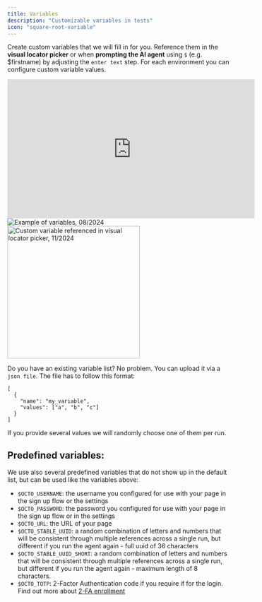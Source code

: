 ```yaml
---
title: Variables
description: "Customizable variables in tests"
icon: "square-root-variable"
---
```


Create custom variables that we will fill in for you. Reference them in the **visual locator picker** or when **prompting the AI agent** using `$` (e.g. $firstname) by adjusting the `enter text` step. For each environment you can configure custom variable values.

<iframe
  width="560"
  height="315"
  src="https://www.youtube.com/embed/Oww0XDhA0XA?si=SrvRn4vtPGfjGTCK"
  title="YouTube video player"
  frameborder="0"
  allow="accelerometer; autoplay; clipboard-write; encrypted-media; gyroscope; picture-in-picture; web-share"
  referrerpolicy="strict-origin-when-cross-origin"
  allowfullscreen
></iframe>

<div class="mt-8" />

<Frame caption="Example of custom variables, 11/2024">
  <img
    src="/images/advanced/variables.png"
    alt="Example of variables, 08/2024"
  />
</Frame>

<div class="mt-8" />

<Frame caption="Custom variable referenced in visual locator picker, 11/2024">
  <img
    src="/images/advanced/custom-variable-in-locator.png"
    alt="Custom variable referenced in visual locator picker, 11/2024"
    width="300px"
  />
</Frame>

Do you have an existing variable list? No problem. You can upload it via a `json file`. The file has to follow this format:

```
[
  {
    "name": "my_variable",
    "values": ["a", "b", "c"]
  }
]
```

If you provide several values we will randomly choose one of them per run.

## Predefined variables:

We use also several predefined variables that do not show up in the default list, but can be used like the variables above:

- `$OCTO_USERNAME`: the username you configured for use with your page in the sign up flow or the settings
- `$OCTO_PASSWORD`: the password you configured for use with your page in the sign up flow or in the settings
- `$OCTO_URL`: the URL of your page
- `$OCTO_STABLE_UUID`: a random combination of letters and numbers that will be consistent through multiple references across a single run, but different if you run the agent again - full uuid of 36 characters
- `$OCTO_STABLE_UUID_SHORT`: a random combination of letters and numbers that will be consistent through multiple references across a single run, but different if you run the agent again - maximum length of 8 characters.
- `$OCTO_TOTP`: 2-Factor Authentication code if you require if for the login. Find out more about [2-FA enrollment](/advanced/2fa)

